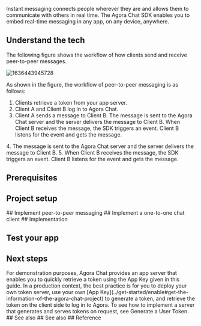 
Instant messaging connects people wherever they are and allows them to communicate with others in real time. The Agora Chat SDK enables you to embed real-time messaging in any app, on any device, anywhere.

<Intro />

## Understand the tech

The following figure shows the workflow of how clients send and receive peer-to-peer messages.

![1636443945728](https://web-cdn.agora.io/docs-files/1636443945728)

As shown in the figure, the workflow of peer-to-peer messaging is as follows:

1. Clients retrieve a token from your app server.
2. Client A and Client B log in to Agora Chat.
3. Client A sends a message to Client B. The message is sent to the Agora Chat server and the server delivers the message to Client B. When Client B receives the message, the SDK triggers an event. Client B listens for the event and gets the message.

<PlatformWrapper platform="web">
4. The message is sent to the Agora Chat server and the server delivers the message to Client B.
5. When Client B receives the message, the SDK triggers an event. Client B listens for the event and gets the message.
</PlatformWrapper>

## Prerequisites

<Prerequisites />

## Project setup

<ProjectSetup />

<PlatformWrapper notAllowed="ios">
<PlatformWrapper notAllowed="react-native">
## Implement peer-to-peer messaging
</PlatformWrapper>
</PlatformWrapper>

<PlatformWrapper platform="ios">
## Implement a one-to-one chat client
</PlatformWrapper>

<PlatformWrapper platform="react-native">
## Implementation
</PlatformWrapper>

<ProjectImplement />

## Test your app

<ProjectTest />

## Next steps
<PlatformWrapper notAllowed="web">
For demonstration purposes, Agora Chat provides an app server that enables you to quickly retrieve a token using the App Key given in this guide. In a production context, the best practice is for you to deploy your own token server, use your own [App Key](../get-started/enable#get-the-information-of-the-agora-chat-project) to generate a token, and retrieve the token on the client side to log in to Agora. To see how to implement a server that generates and serves tokens on request, see <Link to="../develop/generate-user-tokens?platform={{platform.PATH}}">Generate a User Token</Link>.
</PlatformWrapper>
<NextSteps />


<PlatformWrapper platform="android">
## See also
</PlatformWrapper>
<PlatformWrapper platform="web">
## See also
</PlatformWrapper>

<PlatformWrapper platform="ios">
## Reference

</PlatformWrapper>

<Reference />
